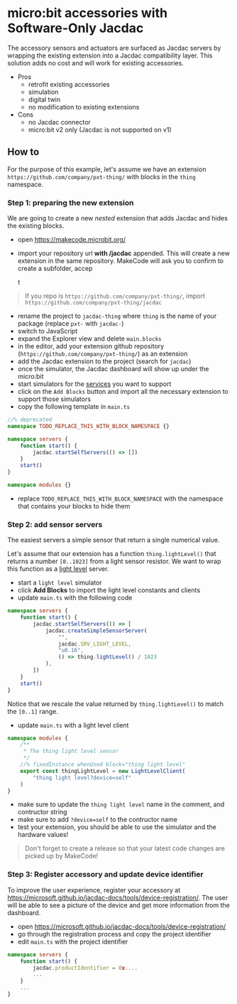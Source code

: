 # micro:bit accessories with Software-Only Jacdac

The accessory sensors and actuators are surfaced as Jacdac servers by wrapping the existing extension into a Jacdac compatibility layer.
This solution adds no cost and will work for existing accessories.

-   Pros
    -   retrofit existing accessories
    -   simulation
    -   digital twin
    -   no modification to existing extensions
-   Cons
    -   no Jacdac connector
    -   micro:bit v2 only (Jacdac is not supported on v1)

## How to

For the purpose of this example, let's assume we have an extension `https://github.com/company/pxt-thing/` with blocks in the `thing` namespace.

### Step 1: preparing the new extension

We are going to create a new _nested_ extension that adds Jacdac and hides the existing blocks.

-   open https://makecode.microbit.org/
-   import your repository url **with /jacdac** appended. This will create a new extension in the same repository. MakeCode will ask you to confirm to create a subfolder, accep

    t

> If you repo is `https://github.com/company/pxt-thing/`, import `https://github.com/company/pxt-thing/jacdac`

-   rename the project to `jacdac-thing` where `thing` is the name of your package (replace `pxt-` with `jacdac-`)
-   switch to JavaScript
-   expand the Explorer view and delete `main.blocks`
-   in the editor, add your extension github repository (`https://github.com/company/pxt-thing/`) as an extension
-   add the Jacdac extension to the project (search for `jacdac`)
-   once the simulator, the Jacdac dashboard will show up under the micro:bit
-   start simulators for the [services](https://microsoft.github.io/jacdac-docs/services/) you want to support
-   click on the `Add Blocks` button and import all the necessary extension to support those simulators
-   copy the following template in `main.ts`

```typescript
//% deprecated
namespace TODO_REPLACE_THIS_WITH_BLOCK_NAMESPACE {}

namespace servers {
    function start() {
        jacdac.startSelfServers(() => [])
    }
    start()
}

namespace modules {}
```

-   replace `TODO_REPLACE_THIS_WITH_BLOCK_NAMESPACE` with the namespace that contains your blocks to hide them

### Step 2: add sensor servers

The easiest servers a simple sensor that return a single numerical value.

Let's assume that our extension has a function `thing.lightLevel()` that returns a number `[0..1023]` from a light sensor resistor.
We want to wrap this function as a [light level](https://microsoft.github.io/jacdac-docs/services/lightlevel/) server.

-   start a `light level` simulator
-   click **Add Blocks** to import the light level constants and clients
-   update `main.ts` with the following code

```typescript
namespace servers {
    function start() {
        jacdac.startSelfServers(() => [
            jacdac.createSimpleSensorServer(
                "",
                jacdac.SRV_LIGHT_LEVEL,
                "u0.16",
                () => thing.lightLevel() / 1023
            ),
        ])
    }
    start()
}
```

Notice that we rescale the value returned by `thing.lightLevel()` to match the `[0..1]` range.

-   update `main.ts` with a light level client

```typescript
namespace modules {
    /**
     * The thing light level sensor
     */
    //% fixedInstance whenUsed block="thing light level"
    export const thingLightLevel = new LightLevelClient(
        "thing light level?device=self"
    )
}
```

-   make sure to update the `thing light level` name in the comment, and contructor string
-   make sure to add `?device=self` to the contructor name
-   test your extension, you should be able to use the simulator and the hardware values!

> Don't forget to create a release so that your latest code changes are picked up by MakeCode!

### Step 3: Register accessory and update device identifier

To improve the user experience, register your accessory at https://microsoft.github.io/jacdac-docs/tools/device-registration/.
The user will be able to see a picture of the device and get more information from the dashboard.

- open https://microsoft.github.io/jacdac-docs/tools/device-registration/
- go through the registration process and copy the project identifier
- edit `main.ts` with the project identifier

```typescript
namespace servers {
    function start() {
        jacdac.productIdentifier = 0x....
        ...
    }
    ...
}
```
